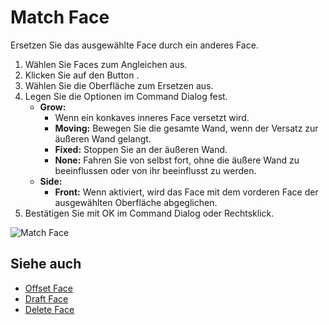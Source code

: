 
# Match Face

<Reference shortcut="" command="Match Face" button="Rechts von der Befehlsleiste" />

Ersetzen Sie das ausgewählte Face durch ein anderes Face.

1. Wählen Sie Faces zum Angleichen aus.
2. Klicken Sie auf den Button <ButtonIcon type="button-match-face" />.
3. Wählen Sie die Oberfläche zum Ersetzen aus.
4. Legen Sie die Optionen im Command Dialog fest.
    - **Grow:**
        - Wenn ein konkaves inneres Face versetzt wird.
        - **Moving:** Bewegen Sie die gesamte Wand, wenn der Versatz zur äußeren Wand gelangt.
        - **Fixed:** Stoppen Sie an der äußeren Wand.
        - **None:** Fahren Sie von selbst fort, ohne die äußere Wand zu beeinflussen oder von ihr beeinflusst zu werden.
    - **Side:** 
        - **Front:** Wenn aktiviert, wird das Face mit dem vorderen Face der ausgewählten Oberfläche abgeglichen.
5. Bestätigen Sie mit OK im Command Dialog oder Rechtsklick.

![Match Face](/img/match-face.gif)

## Siehe auch
- [Offset Face](./offset-face)
- [Draft Face](./draft-face)
- [Delete Face](./delete-face)
